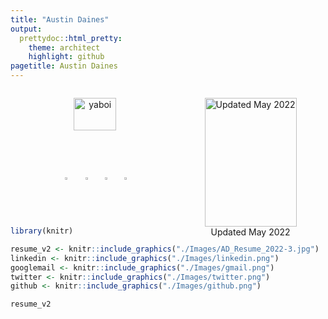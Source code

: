 ```yaml
---
title: "Austin Daines"
output: 
  prettydoc::html_pretty:
    theme: architect
    highlight: github
pagetitle: Austin Daines
---
```


<div style="display: flex;">

<div>

<center>

![](../../this_is_me/KHDaines-44.jpg "yaboi"){height=50%, width=50%}

[![GMail](Images/gmail.png "Email me"){ height=12%, width=12% }](mailto:austin@daines.net) 
[![Linkedin](Images/linkedin.png "Austin Daines Linkedin Profile"){height=10%, width=10% }](https://www.linkedin.com/in/austin-daines-2766a4217/) 
[![Github](Images/github.png "Github Repo"){ height=10%, width=10% }](https://github.com/daisydaines)
[![twitter](Images/twitter.png "@daisydaines Twitter"){ height=10%, width=10% }](https://twitter.com/daisydaines)

</center>

</div>

<div>

<center>

![Updated May 2022](./Images/AD_Resume_2022-3.jpg){ height=100%, width=100% }

</center>

</div>

</div>


```r
library(knitr)
```


```r
resume_v2 <- knitr::include_graphics("./Images/AD_Resume_2022-3.jpg")
linkedin <- knitr::include_graphics("./Images/linkedin.png")
googlemail <- knitr::include_graphics("./Images/gmail.png")
twitter <- knitr::include_graphics("./Images/twitter.png")
github <- knitr::include_graphics("./Images/github.png")
```


```r
resume_v2
```

